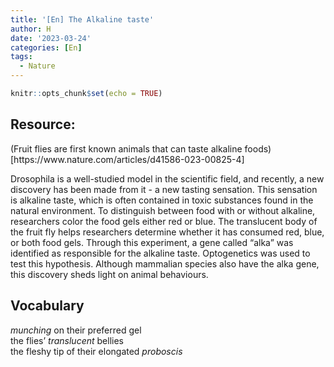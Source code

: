 ```yaml
---
title: '[En] The Alkaline taste'
author: H
date: '2023-03-24'
categories: [En]
tags:
  - Nature
---
```


```r
knitr::opts_chunk$set(echo = TRUE)
```

## Resource:

(Fruit flies are first known animals that can taste alkaline foods)[https://www.nature.com/articles/d41586-023-00825-4]


Drosophila is a well-studied model in the scientific field, and recently, a new discovery has been made from it - a new tasting sensation. This sensation is alkaline taste, which is often contained in toxic substances found in the natural environment. To distinguish between food with or without alkaline, researchers color the food gels either red or blue. The translucent body of the fruit fly helps researchers determine whether it has consumed red, blue, or both food gels. Through this experiment, a gene called "alka" was identified as responsible for the alkaline taste. Optogenetics was used to test this hypothesis. Although mammalian species also have the alka gene, this discovery sheds light on animal behaviours.
 

## Vocabulary 

*munching* on their preferred gel <br>
the flies’ *translucent* bellies <br>
the fleshy tip of their elongated *proboscis* <br>



